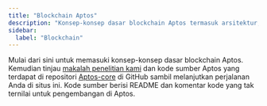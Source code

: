 ```yaml
---
title: "Blockchain Aptos"
description: "Konsep-konsep dasar blockchain Aptos termasuk arsitektur, konsensus, dan mekanisme fundamental"
sidebar:
  label: "Blockchain"
---
```



Mulai dari sini untuk memasuki konsep-konsep dasar blockchain Aptos. Kemudian tinjau [makalah penelitian kami](https://aptoslabs.com/research) dan kode sumber Aptos yang terdapat di repositori [Aptos-core](https://github.com/aptos-labs/aptos-core) di GitHub sambil melanjutkan perjalanan Anda di situs ini. Kode sumber berisi README dan komentar kode yang tak ternilai untuk pengembangan di Aptos.

<CardGrid>
  <LinkCard href="/network/blockchain/aptos-white-paper" title="White Paper Aptos" description="Jelajahi white paper pendiri Aptos." />

  <LinkCard href="/network/blockchain/blockchain-deep-dive" title="Mergulap Dalam Blockchain Aptos" description="Mergulap dalam ke dalam mekanisme dan arsitektur blockchain Aptos." />

  <LinkCard href="/network/blockchain/move" title="Move - Bahasa dan Runtime Web3" description="Pelajari tentang Move, bahasa kontrak pintar yang dirancang untuk keamanan dan verifikasi formal." />

  <LinkCard href="/network/blockchain/accounts" title="Akun" description="Pelajari cara kerja akun di blockchain Aptos." />

  <LinkCard href="/network/blockchain/resources" title="Sumber Daya" description="Temukan cara sumber daya menyimpan data untuk kontrak pintar di rantai." />

  <LinkCard href="/network/blockchain/events" title="Peristiwa" description="Pelajari cara peristiwa dihasilkan dan digunakan di Aptos." />

  <LinkCard href="/network/blockchain/txns-states" title="Transaksi dan Status" description="Jelajahi hubungan antara transaksi dan perubahan status." />

  <LinkCard href="/network/blockchain/gas-txn-fee" title="Gas dan Biaya Transaksi" description="Pahami model gas dan cara biaya transaksi dihitung." />

  <LinkCard href="/network/blockchain/base-gas" title="Menghitung Gas Transaksi" description="Pelajari cara biaya gas dihitung untuk transaksi." />

  <LinkCard href="/network/blockchain/blocks" title="Blok" description="Temukan cara Aptos mengelompokkan transaksi menjadi blok." />

  <LinkCard href="/network/blockchain/staking" title="Staking" description="Pelajari mekanisme staking dan keuntungannya." />

  <LinkCard href="/network/blockchain/governance" title="Tata Kelola" description="Pahami cara tata kelola ditangani di blockchain Aptos." />
</CardGrid>
